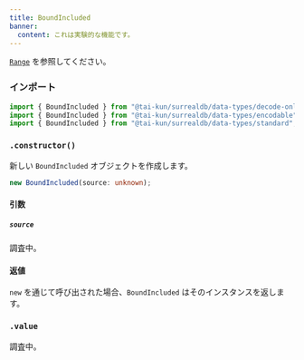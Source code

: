 ```yaml
---
title: BoundIncluded
banner:
  content: これは実験的な機能です。
---
```



[`Range`](/v2/api/data/range) を参照してください。

### インポート

```ts
import { BoundIncluded } from "@tai-kun/surrealdb/data-types/decode-only";
import { BoundIncluded } from "@tai-kun/surrealdb/data-types/encodable";
import { BoundIncluded } from "@tai-kun/surrealdb/data-types/standard";
```

### `.constructor()`

新しい `BoundIncluded` オブジェクトを作成します。

```ts
new BoundIncluded(source: unknown);
```

#### 引数

##### `source`

調査中。

#### 返値

`new` を通じて呼び出された場合、`BoundIncluded` はそのインスタンスを返します。

### `.value` <Badge variant="instance" /><Badge variant="property" /><Badge variant="decodeonly" />

調査中。
